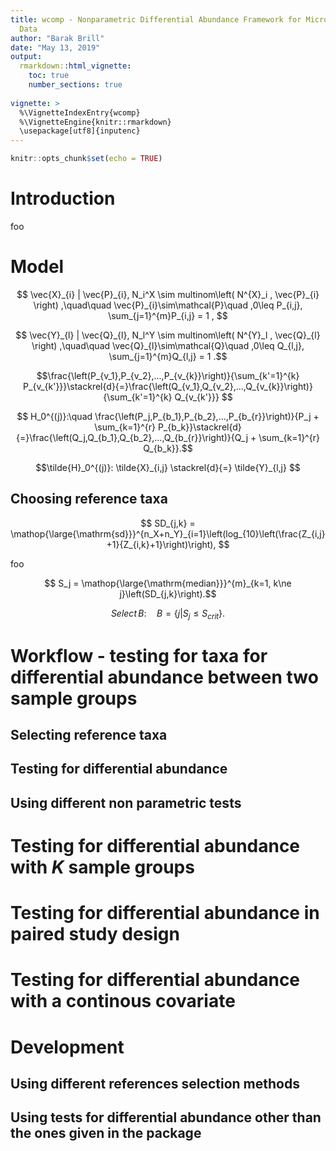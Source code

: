 ```yaml
---
title: wcomp - Nonparametric Differential Abundance Framework for Microbiome Counts
  Data
author: "Barak Brill"
date: "May 13, 2019"
output: 
  rmarkdown::html_vignette:
    toc: true
    number_sections: true
  
vignette: >
  %\VignetteIndexEntry{wcomp}
  %\VignetteEngine{knitr::rmarkdown}
  \usepackage[utf8]{inputenc}
---
```


```r
knitr::opts_chunk$set(echo = TRUE)
```

# Introduction

foo

# Model 

$$ \vec{X}_{i} | \vec{P}_{i}, N_i^X \sim multinom\left( N^{X}_i , \vec{P}_{i} \right) ,\quad\quad \vec{P}_{i}\sim\mathcal{P}\quad ,0\leq P_{i,j}, \sum_{j=1}^{m}P_{i,j} = 1 , $$


$$ \vec{Y}_{l} | \vec{Q}_{l}, N_l^Y \sim multinom\left( N^{Y}_l , \vec{Q}_{l} \right) ,\quad\quad \vec{Q}_{l}\sim\mathcal{Q}\quad ,0\leq Q_{l,j}, \sum_{j=1}^{m}Q_{l,j} = 1 .$$

$$\frac{\left(P_{v_1},P_{v_2},...,P_{v_{k}}\right)}{\sum_{k'=1}^{k} P_{v_{k'}}}\stackrel{d}{=}\frac{\left(Q_{v_1},Q_{v_2},...,Q_{v_{k}}\right)}{\sum_{k'=1}^{k} Q_{v_{k'}}} $$

$$ H_0^{(j)}:\quad \frac{\left(P_j,P_{b_1},P_{b_2},...,P_{b_{r}}\right)}{P_j + \sum_{k=1}^{r} P_{b_k}}\stackrel{d}{=}\frac{\left(Q_j,Q_{b_1},Q_{b_2},...,Q_{b_{r}}\right)}{Q_j + \sum_{k=1}^{r} Q_{b_k}}.$$


$$\tilde{H}_0^{(j)}: \tilde{X}_{i,j} \stackrel{d}{=} \tilde{Y}_{l,j} $$

## Choosing reference taxa

$$ SD_{j,k} = \mathop{\large{\mathrm{sd}}}^{n_X+n_Y}_{i=1}\left(log_{10}\left(\frac{Z_{i,j}+1}{Z_{i,k}+1}\right)\right), $$

foo

$$ S_j = \mathop{\large{\mathrm{median}}}^{m}_{k=1, k\ne j}\left(SD_{j,k}\right).$$

$$ Select\, B: \quad B = \{j|S_j \leq S_{crit}\}. $$


# Workflow - testing for taxa for differential abundance between two sample groups

## Selecting reference taxa

## Testing for differential abundance

## Using different non parametric tests

# Testing for differential abundance with $K$ sample groups

# Testing for differential abundance in paired study design

# Testing for differential abundance with a continous covariate

# Development

## Using different references selection methods
  
## Using tests for differential abundance other than the ones given in the package
  





#